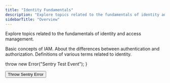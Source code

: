 ```yaml
---
title: "Identity Fundamentals"
description: "Explore topics related to the fundamentals of identity and access management."
sidebarTitle: "Overview"
---
```


Explore topics related to the fundamentals of identity and access management.

<CardGroup cols={2}>
  <Card title="Introduction to Identity and Access Management (IAM)" icon="user-shield" iconType="solid" horizontal href="/docs/get-started/identity-fundamentals/identity-and-access-management">
    Basic concepts of IAM.
  </Card>
  <Card title="Authentication vs. Authorization" icon="user-lock" iconType="solid" horizontal href="/docs/get-started/identity-fundamentals/authentication-and-authorization">
    About the differences between authentication and authorization.
  </Card>
  <Card title="Glossary" icon="book-open" iconType="solid" horizontal href="/docs/get-started/identity-fundamentals/glossary">
    Definitions of various terms related to identity.
  </Card>
</CardGroup>

  throw new Error("Sentry Test Event");
}

<button onClick={sentry}>
Throw Sentry Error
</button>